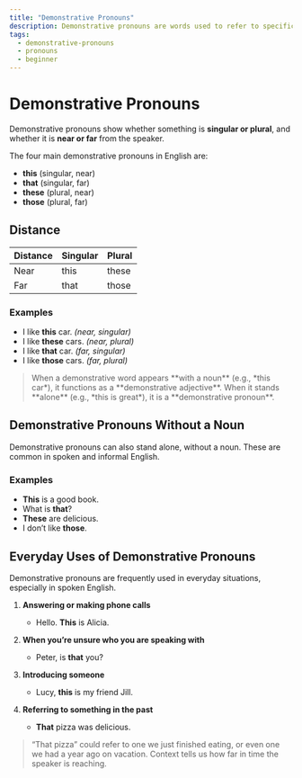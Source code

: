 ```yaml
---
title: "Demonstrative Pronouns"
description: Demonstrative pronouns are words used to refer to specific people or things without naming them directly. They also indicate proximity or distance.
tags:
  - demonstrative-pronouns
  - pronouns
  - beginner
---
```



# Demonstrative Pronouns

Demonstrative pronouns show whether something is **singular or plural**, and whether it is **near or far** from the speaker.

The four main demonstrative pronouns in English are:

- **this** (singular, near)
- **that** (singular, far)
- **these** (plural, near)
- **those** (plural, far)

## Distance

| Distance | Singular | Plural |
| -------- | -------- | ------ |
| Near     | this     | these  |
| Far      | that     | those  |

### Examples

- I like **this** car. _(near, singular)_
- I like **these** cars. _(near, plural)_
- I like **that** car. _(far, singular)_
- I like **those** cars. _(far, plural)_

<BlockQuote type="info">
  When a demonstrative word appears **with a noun** (e.g., *this car*), it
  functions as a **demonstrative adjective**. When it stands **alone** (e.g.,
  *this is great*), it is a **demonstrative pronoun**.
</BlockQuote>

## Demonstrative Pronouns Without a Noun

Demonstrative pronouns can also stand alone, without a noun. These are common in spoken and informal English.

### Examples

- **This** is a good book.
- What is **that**?
- **These** are delicious.
- I don’t like **those**.

## Everyday Uses of Demonstrative Pronouns

Demonstrative pronouns are frequently used in everyday situations, especially in spoken English.

1. **Answering or making phone calls**

   - Hello. **This** is Alicia.

2. **When you’re unsure who you are speaking with**

   - Peter, is **that** you?

3. **Introducing someone**

   - Lucy, **this** is my friend Jill.

4. **Referring to something in the past**

   - **That** pizza was delicious.

<BlockQuote type="info">
  “That pizza” could refer to one we just finished eating, or even one we had a
  year ago on vacation. Context tells us how far in time the speaker is
  reaching.
</BlockQuote>

